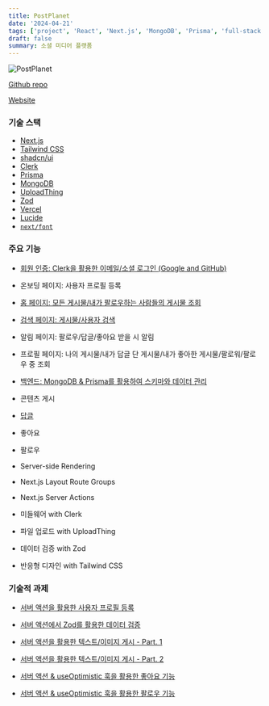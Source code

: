 ```yaml
---
title: PostPlanet
date: '2024-04-21'
tags: ['project', 'React', 'Next.js', 'MongoDB', 'Prisma', 'full-stack', 'PostPlanet']
draft: false
summary: 소셜 미디어 플랫폼
---
```


![PostPlanet](/static/images/postplanet.png)

[Github repo](https://github.com/Valentin1495/PostPlanet)

[Website](https://postplanet.vercel.app)

### 기술 스택

- [Next.js](https://nextjs.org/)
- [Tailwind CSS](https://tailwindcss.com/)
- [shadcn/ui](https://ui.shadcn.com/)
- [Clerk](https://clerk.com/)
- [Prisma](https://www.prisma.io/)
- [MongoDB](https://www.mongodb.com/)
- [UploadThing](https://uploadthing.com/)
- [Zod](https://zod.dev/)
- [Vercel](https://vercel.com/)
- [Lucide](https://lucide.dev/)
- [`next/font`](https://nextjs.org/docs/basic-features/font-optimization)

### 주요 기능

- [회원 인증: Clerk을 활용한 이메일/소셜 로그인 (Google and GitHub)](/blog/projects/PostPlanet/authentication-clerk)

- 온보딩 페이지: 사용자 프로필 등록

- [홈 페이지: 모든 게시물/내가 팔로우하는 사람들의 게시물 조회](/blog/projects/PostPlanet/fetch-posts-search-parameter)

- [검색 페이지: 게시물/사용자 검색](/blog/projects/PostPlanet/search-posts-people-search-parameters)

- 알림 페이지: 팔로우/답글/좋아요 받을 시 알림

- 프로필 페이지: 나의 게시물/내가 답글 단 게시물/내가 좋아한 게시물/팔로워/팔로우 중 조회

- [백엔드: MongoDB & Prisma를 활용하여 스키마와 데이터 관리](/blog/projects/PostPlanet/backend-mongodb-and-prisma)

- 콘텐츠 게시

- [답글](/blog/projects/PostPlanet/reply-functionality)

- 좋아요

- 팔로우

- Server-side Rendering

- Next.js Layout Route Groups

- Next.js Server Actions

- 미들웨어 with Clerk

- 파일 업로드 with UploadThing

- 데이터 검증 with Zod

- 반응형 디자인 with Tailwind CSS

### 기술적 과제

- [서버 액션을 활용한 사용자 프로필 등록](/blog/projects/PostPlanet/server-action-uploadthing-part1)

- [서버 액션에서 Zod를 활용한 데이터 검증](/blog/projects/PostPlanet/server-action-uploadthing-part2)

- [서버 액션을 활용한 텍스트/이미지 게시 - Part. 1](/blog/projects/PostPlanet/post-functionality-part1)

- [서버 액션을 활용한 텍스트/이미지 게시 - Part. 2](/blog/projects/PostPlanet/post-functionality-part2)

- [서버 액션 & useOptimistic 훅을 활용한 좋아요 기능](/blog/projects/PostPlanet/like-unlike-functionality)

- [서버 액션 & useOptimistic 훅을 활용한 팔로우 기능](/blog/projects/PostPlanet/follow-unfollow-functionality)